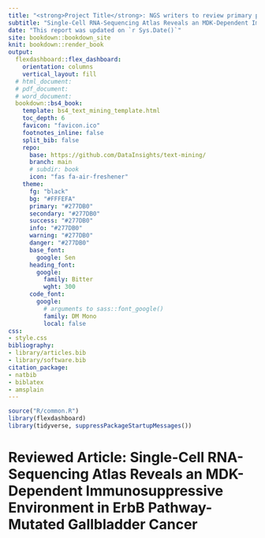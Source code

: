 ```yaml
---
title: "<strong>Project Title</strong>: NGS writers to review primary papers and provide a 1 pager flyer / review of the paper."
subtitle: "Single-Cell RNA-Sequencing Atlas Reveals an MDK-Dependent Immunosuppressive Environment in ErbB Pathway-Mutated Gallbladder Cancer."
date: "This report was updated on `r Sys.Date()`"
site: bookdown::bookdown_site
knit: bookdown::render_book
output: 
  flexdashboard::flex_dashboard:
    orientation: columns
    vertical_layout: fill
  # html_document:
  # pdf_document:
  # word_document:
  bookdown::bs4_book:
    template: bs4_text_mining_template.html
    toc_depth: 6
    favicon: "favicon.ico"
    footnotes_inline: false
    split_bib: false
    repo:
      base: https://github.com/DataInsights/text-mining/
      branch: main
      # subdir: book
      icon: "fas fa-air-freshener"
    theme:
      fg: "black"
      bg: "#FFFEFA"
      primary: "#277DB0"
      secondary: "#277DB0"
      success: "#277DB0"
      info: "#277DB0"
      warning: "#277DB0"
      danger: "#277DB0"
      base_font:
        google: Sen
      heading_font:
        google:
          family: Bitter
          wght: 300
      code_font:
        google:
          # arguments to sass::font_google()
          family: DM Mono
          local: false
css:
- style.css
bibliography:
- library/articles.bib
- library/software.bib
citation_package:
- natbib
- biblatex
- amsplain
---
```


```r
source("R/common.R")
library(flexdashboard)
library(tidyverse, suppressPackageStartupMessages())
```


# <strong>Reviewed Article</strong>: Single-Cell RNA-Sequencing Atlas Reveals an MDK-Dependent Immunosuppressive Environment in ErbB Pathway-Mutated Gallbladder Cancer
